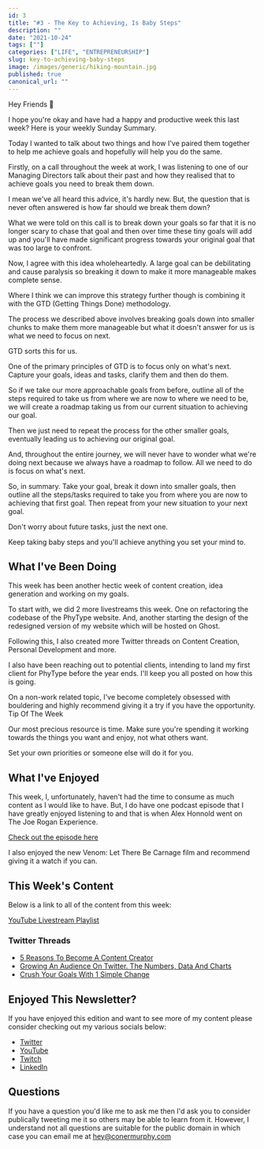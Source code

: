 ```yaml
---
id: 3
title: "#3 - The Key to Achieving, Is Baby Steps"
description: ""
date: "2021-10-24"
tags: [""]
categories: ["LIFE", "ENTREPRENEURSHIP"]
slug: key-to-achieving-baby-steps
image: /images/generic/hiking-mountain.jpg
published: true
canonical_url: ""
---
```


Hey Friends 👋

I hope you're okay and have had a happy and productive week this last week? Here is your weekly Sunday Summary.

Today I wanted to talk about two things and how I've paired them together to help me achieve goals and hopefully will help you do the same.

Firstly, on a call throughout the week at work, I was listening to one of our Managing Directors talk about their past and how they realised that to achieve goals you need to break them down.

I mean we've all heard this advice, it's hardly new. But, the question that is never often answered is how far should we break them down?

What we were told on this call is to break down your goals so far that it is no longer scary to chase that goal and then over time these tiny goals will add up and you'll have made significant progress towards your original goal that was too large to confront.

Now, I agree with this idea wholeheartedly. A large goal can be debilitating and cause paralysis so breaking it down to make it more manageable makes complete sense.

Where I think we can improve this strategy further though is combining it with the GTD (Getting Things Done) methodology.

The process we described above involves breaking goals down into smaller chunks to make them more manageable but what it doesn't answer for us is what we need to focus on next.

GTD sorts this for us.

One of the primary principles of GTD is to focus only on what's next. Capture your goals, ideas and tasks, clarify them and then do them.

So if we take our more approachable goals from before, outline all of the steps required to take us from where we are now to where we need to be, we will create a roadmap taking us from our current situation to achieving our goal.

Then we just need to repeat the process for the other smaller goals, eventually leading us to achieving our original goal.

And, throughout the entire journey, we will never have to wonder what we're doing next because we always have a roadmap to follow. All we need to do is focus on what's next.

So, in summary. Take your goal, break it down into smaller goals, then outline all the steps/tasks required to take you from where you are now to achieving that first goal. Then repeat from your new situation to your next goal.

Don't worry about future tasks, just the next one.

Keep taking baby steps and you'll achieve anything you set your mind to.

## What I've Been Doing

This week has been another hectic week of content creation, idea generation and working on my goals.

To start with, we did 2 more livestreams this week. One on refactoring the codebase of the PhyType website. And, another starting the design of the redesigned version of my website which will be hosted on Ghost.

Following this, I also created more Twitter threads on Content Creation, Personal Development and more.

I also have been reaching out to potential clients, intending to land my first client for PhyType before the year ends. I'll keep you all posted on how this is going.

On a non-work related topic, I've become completely obsessed with bouldering and highly recommend giving it a try if you have the opportunity.
Tip Of The Week

Our most precious resource is time. Make sure you're spending it working towards the things you want and enjoy, not what others want.

Set your own priorities or someone else will do it for you.

## What I've Enjoyed

This week, I, unfortunately, haven't had the time to consume as much content as I would like to have. But, I do have one podcast episode that I have greatly enjoyed listening to and that is when Alex Honnold went on The Joe Rogan Experience.

[Check out the episode here](https://open.spotify.com/episode/3RprQq9tdNbtNUl04vJvJf?si=WLfq1T8KQzOKCikDV6YWYg)

I also enjoyed the new Venom: Let There Be Carnage film and recommend giving it a watch if you can.

## This Week's Content

Below is a link to all of the content from this week:

[YouTube Livestream Playlist](https://www.youtube.com/playlist?list=PLRbCPnFLHeCDCrTYhu2uRifr7TgdMnb4P)

### Twitter Threads

- [5 Reasons To Become A Content Creator](https://twitter.com/MrConerMurphy/status/1450148327392227336)
- [Growing An Audience On Twitter. The Numbers, Data And Charts](https://twitter.com/MrConerMurphy/status/1450912897065000972)
- [Crush Your Goals With 1 Simple Change](https://twitter.com/MrConerMurphy/status/1451542789150449665)

## Enjoyed This Newsletter?

If you have enjoyed this edition and want to see more of my content please consider checking out my various socials below:

- [Twitter](https://twitter.com/MrConerMurphy/)
- [YouTube](https://www.youtube.com/channel/UCKbxBnz1xuyGAPMCOZQRdVw)
- [Twitch](https://www.twitch.tv/conermurphy)
- [LinkedIn](https://www.linkedin.com/in/coner-murphy/)

## Questions

If you have a question you'd like me to ask me then I'd ask you to consider publically tweeting me it so others may be able to learn from it. However, I understand not all questions are suitable for the public domain in which case you can email me at [hey@conermurphy.com](mailto:hey@conermurphy.com)
